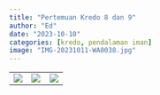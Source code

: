 ```yaml
---
title: "Pertemuan Kredo 8 dan 9"
author: "Ed"
date: "2023-10-10"
categories: [kredo, pendalaman iman]
image: "IMG-20231011-WA0038.jpg"
---
```






|                                                |                                                |                                                |
|------------------------|------------------------|------------------------|
| ![](/posts/kredo8dan9/IMG-20231010-WA0050.jpg) | ![](/posts/kredo8dan9/IMG-20231010-WA0051.jpg) | ![](/posts/kredo8dan9/IMG-20231010-WA0059.jpg) |
